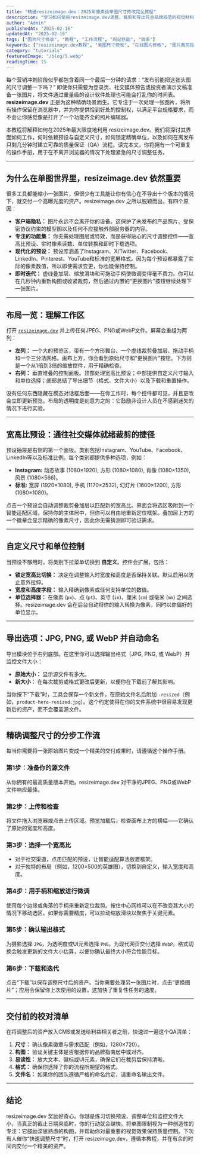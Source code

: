 ```yaml
---
title: "精通resizeimage.dev：2025年像素级单图尺寸修改完全教程"
description: "学习如何使用resizeimage.dev调整、裁剪和导出符合品牌规范的视觉材料。这篇2025年的教程深入探讨了预设、自定义尺寸、单位、缩放控制和质量检查习惯，让你的团队能快速交付完美的资产。"
author: "Admin"
publishedAt: "2025-02-16"
updatedAt: "2025-02-16"
tags: ["图片尺寸修改", "教程", "工作流程", "网站性能", "效率"]
keywords: ["resizeimage.dev教程", "单图尺寸修改", "在线图片修改", "图片裁剪指南", "宽高比预设"]
category: "tutorials"
featuredImage: "/blog/5.webp"
readingTime: 15
---
```


每个营销冲刺阶段似乎都包含着同一个最后一分钟的请求：“发布前能把这张头图的尺寸调整一下吗？” 即使你只需要为登录页、社交媒体预告或投资者演示文稿准备一张图片，将文件通过重量级的设计软件处理也可能会打乱你的时间表。**resizeimage.dev** 正是为这种精确场景而生。它专注于一次处理一张图片，将所有操作保留在浏览器中，并为你提供恰到好处的控制权，以满足平台规格要求，而不会让你感觉像是打开了一个功能齐全的照片编辑器。

本教程将解释如何在2025年最大限度地利用 resizeimage.dev。我们将探讨其界面如何工作，何时依赖预设与自定义尺寸，如何锁定精确单位，以及如何在离发布只剩几分钟时建立可靠的质量保证（QA）流程。读完本文，你将拥有一个可重复的操作手册，用于在不离开浏览器的情况下处理紧急的尺寸调整任务。

---

## 为什么在单图世界里，resizeimage.dev 依然重要

很多工具都能缩小一张图片，但很少有工具能让你有信心在不导出十个版本的情况下，就交付一个高曝光度的资产。resizeimage.dev 之所以脱颖而出，有四个原因：

- **客户端隐私：** 图片永远不会离开你的设备。这保护了未发布的产品照片、受保密协议约束的模型图以及任何不应接触外部服务器的内容。
- **专注的功能集：** 你无需处理图层或特效，而是获得贴心的尺寸调整控件——宽高比预设、实时像素读数、单位转换和即时下载选项。
- **现代化的预设：** 预设库涵盖了Instagram、X/Twitter、Facebook、LinkedIn、Pinterest、YouTube和标准的宽屏格式。因为每个预设都暴露了实际的像素数值，所以即使需求变更，你也能保持控制。
- **即时迭代：** 虚线叠加层、缩放滑块和可拖动手柄使微调变得毫不费力。你可以在几秒钟内重新构图或收紧裁剪，然后通过内置的“更换图片”按钮继续处理下一张图片。

---

## 布局一览：理解工作区

打开 [`resizeimage.dev`](https://resizeimage.dev) 并上传任何JPEG、PNG或WebP文件。屏幕会重组为两列：

- **左列：** 一个大的预览区，带有一个方形舞台、一个虚线裁剪叠加层、拖动手柄和一个三分法网格。画布上方，你会看到原始尺寸和“更换图片”按钮。下方则是一个从1倍到3倍的缩放控件，用于精确检查。
- **右列：** 垂直堆叠的控制面板。顶部处理宽高比预设；中部提供自定义尺寸输入和单位选择；底部总结了导出细节（格式、文件大小）以及下载和重置操作。

没有任何东西隐藏在模态对话框后面——在你工作时，每个控件都可见，并且更改会立即更新预览。布局的透明度是刻意为之的：它鼓励非设计人员在不感到迷失的情况下进行实验。

---

## 宽高比预设：通往社交媒体就绪裁剪的捷径

预设抽屉是右侧的第一个面板。类别包括Instagram、YouTube、Facebook、LinkedIn等以及标准比例。每个类别都提供多种选项，例如：

- **Instagram:** 动态故事 (1080×1920), 方形 (1080×1080), 肖像 (1080×1350), 风景 (1080×566)。
- **标准:** 宽屏 (1920×1080), 手机 (1170×2532), 幻灯片 (1600×1200), 方形 (1080×1080)。

点击一个预设会自动调整裁剪叠加层以匹配新的宽高比。界面会将选区吸附到一个智能适配区域，保持你的主体居中，但你可以自由地重新定位框架。叠加层上方的一个徽章会显示精确的像素尺寸，因此你无需猜测即可验证需求。

---

## 自定义尺寸和单位控制

当预设不够用时，将类别下拉菜单切换到 **自定义**。控件会扩展，包括：

- **锁定宽高比切换：** 决定在调整输入时宽度和高度是否保持关联。默认启用以防止意外拉伸。
- **宽度和高度字段：** 输入精确到像素或任何支持单位的数值。
- **单位选择器：** 在像素 (`px`)、点 (`pt`)、英寸 (`in`)、厘米 (`cm`) 或毫米 (`mm`) 之间选择。resizeimage.dev 会在后台自动将你的输入转换为像素，同时以你偏好的单位显示。

---

## 导出选项：JPG, PNG, 或 WebP 并自动命名

导出模块位于右列底部。在这里你可以选择输出格式（JPG, PNG, 或 WebP）并监控文件大小：

- **原始大小：** 显示源文件有多大。
- **新大小：** 在每次裁剪或格式更改后更新，以便你在下载前了解其影响。

当你按下“下载”时，工具会保存一个新文件，在原始文件名后附加 `-resized`（例如，`product-hero-resized.jpg`）。这个约定使得在你的文件系统中很容易发现更新后的资产，而不会覆盖源文件。

---

## 精确调整尺寸的分步工作流

每当你需要将一张原始图片变成一个精美的交付成果时，请遵循这个操作手册。

### 第1步：准备你的源文件

从你拥有的最高质量版本开始。resizeimage.dev 对干净的JPEG、PNG或WebP文件响应最佳。

### 第2步：上传和检查

将文件拖入浏览器或点击上传区域。预览加载后，检查画布上方的横幅——它确认了原始的宽度和高度。

### 第3步：选择一个宽高比

- 对于社交渠道，点击匹配的预设，让智能适配算法放置框架。
- 对于独特的布局（例如，1200×500的英雄图），切换到自定义，输入宽度和高度。

### 第4步：用手柄和缩放进行微调

使用每个边缘或角落的手柄来重新定位裁剪。按住中心网格可以在不改变其大小的情况下移动选区。如果你需要精度，可以拉动缩放滑块以聚焦于关键元素。

### 第5步：确认输出格式

为摄影选择 `JPG`，为透明度或UI元素选择 `PNG`，为现代网页交付选择 `WebP`。格式切换会触发更新的文件大小估算，以便你确认最终大小符合性能目标。

### 第6步：下载和迭代

点击“下载”以保存调整尺寸后的资产。当你需要处理另一张图片时，点击“更换图片”；应用会保留你上次使用的设置，这加快了重复性任务的速度。

---

## 交付前的校对清单

在将调整后的资产放入CMS或发送给利益相关者之前，快速过一遍这个QA清单：

1.  **尺寸：** 确认像素徽章与需求匹配（例如，1280×720）。
2.  **构图：** 验证关键主体是否根据你的品牌指南居中或对齐。
3.  **易读性：** 放大文本、徽标或UI元素，确保它们在裁剪后保持清晰。
4.  **格式：** 确保你选择了你的流程所期望的格式。
5.  **文件名：** 如果你的团队遵循严格的命名约定，请重命名输出文件。

---

## 结论

resizeimage.dev 奖励好奇心。你越是练习切换预设、调整单位和监控文件大小，当真正的截止日期来临时，你的行动就会越快。将单图限制视为一种创造性的专注：它鼓励深思熟虑的构图，并帮助你对最重要的视觉效果保持质量控制。下次有人催你“快速调整尺寸”时，打开 resizeimage.dev，遵循本教程，并在有余的时间内交付一个精美的资产。
